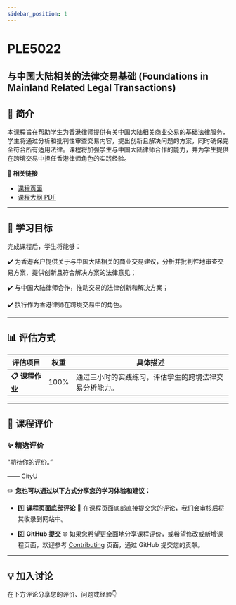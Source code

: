 ```yaml
---
sidebar_position: 1
---
```


# PLE5022
## 与中国大陆相关的法律交易基础 (Foundations in Mainland Related Legal Transactions)

## **📘 简介**
本课程旨在帮助学生为香港律师提供有关中国大陆相关商业交易的基础法律服务，学生将通过分析和批判性审查交易内容，提出创新且解决问题的方案，同时确保完全符合所有适用法律。课程将加强学生与中国大陆律师合作的能力，并为学生提供在跨境交易中担任香港律师角色的实践经验。

🔗 **相关链接**
- [课程页面](https://www.cityu.edu.hk/catalogue/pg/202425/course/PLE5022.htm)
- [课程大纲 PDF](https://www.cityu.edu.hk/catalogue/pg/202425/course/PLE5022.pdf)

---

## **🎯 学习目标**

完成课程后，学生将能够：

✔️ 为香港客户提供关于与中国大陆相关的商业交易建议，分析并批判性地审查交易方案，提供创新且符合解决方案的法律意见；

✔️ 与中国大陆律师合作，推动交易的法律创新和解决方案；

✔️ 执行作为香港律师在跨境交易中的角色。

---

## **📊 评估方式**

| **评估项目**          | **权重** | **具体描述**                                                                                       |
|----------------------|---------|---------------------------------------------------------------------------------------------------|
| **📋 课程作业**       | 100%    | 通过三小时的实践练习，评估学生的跨境法律交易分析能力。                                           |

---

## **💬 课程评价**

### ✨ **精选评价**
<div className={commentStyles.commentBox}>
    <p className={commentStyles.commentText}>
        “期待你的评价。”
    </p>
    <p className={commentStyles.commentAuthor}>—— CityU</p>
</div>

✏️ **您也可以通过以下方式分享您的学习体验和建议：**

- 1️⃣ **课程页面底部评论**
💬 在课程页面底部直接提交您的评论，我们会审核后将其收录到网站中。

- 2️⃣ **GitHub 提交**
🌐 如果您希望更全面地分享课程评价，或希望修改或新增课程页面，欢迎参考 [Contributing](https://penjc.github.io/cityU-navigator/contributing) 页面，通过 GitHub 提交您的贡献。

---

## **💡 加入讨论**

在下方评论分享您的评价、问题或经验👇
<Utterances />